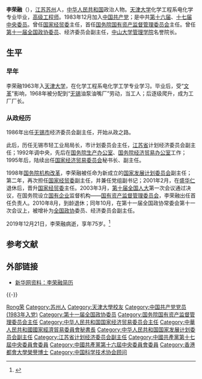 {{Infobox_Person
| name =李荣融
|image=
|box_width=
|occupation=政治人物
|caption=
| period = 20世紀
| birth_name = 
| other_names = 
| Sex = 男
| birth_date = 1945
| birth_place = {{ROC-1928}}[[江苏省_(中華民國)|江蘇省]][[苏州市|苏州市]]
| death_date = {{death date and age|2019|12|21|1945}}
| death_place = {{CHN}}[[北京市|北京市]]
| nationality = {{PRC}}
| residence = 
| party = {{CPC}}
| religion = 
| spouse = 
| relatives = 
| education = [[天津大学|天津大学]]化学工程系
| past = 工人<br>工厂厂长<br>[[无锡市|无锡市]]经济委员会副主任<br>无锡市轻工业局局长<br>市计划委员会主任<br>[[江苏省|江苏省]]计划经济委员会副主任<br>国务院生产办公室專員<br>国务院经济贸易办公室專員<br>[[国家经贸委|国家经济贸易委员会]]秘书长、副主任<br>[[国家发展计划委员会|国家发展计划委员会]]副主任<br>[[国家经贸委|国家经贸委]]副主任兼党组副书记<br>[[国家经贸委|国家经贸委]]主任<br>[[国务院国有资产监督管理委员会|国有资产监督管理委员会]]负责人<br>全国政协委员、经济委员会副主任
| work = [[国务院国有资产监督管理委员会|国有资产监督管理委员会]]
| award = 
}}
'''李荣融'''（{{bd|1945年||2019年|12月21日|catIdx=L李}}），[[江苏|江苏]][[苏州|苏州]]人，[[中华人民共和国|中华人民共和国]]政治人物。[[天津大学|天津大学]]化学工程系电化学专业毕业，[[高级工程师|高级工程师]]。1983年12月加入[[中国共产党|中国共产党]]；是中共[[中国共产党第十六届中央委员会委员|第十六届]]、[[中国共产党第十七届中央委员会委员|十七届中央委员]]。曾任[[国家经贸委|国家经贸委]]主任，首任[[国务院国有资产监督管理委员会|国务院国有资产监督管理委员会]]主任。曾任[[第十一届全国政协委员|第十一届全国政协委员]]、经济委员会副主任，[[中山大学|中山大学管理学院]]名誉院长。

== 生平 ==
=== 早年 ===
李荣融1963年入[[天津大学|天津大学]]，在化学工程系电化学工学专业学习。毕业后，受“[[文革|文革]]”影响，1968年被分配到“[[无锡|无锡]]油泵油嘴厂”劳动，当工人；后逐级爬升，成为工厂厂长。

=== 从政经历 ===
1986年出任[[无锡市|无锡市]]经济委员会副主任，开始从政之路。

此后，历任无锡市轻工业局局长，市计划委员会主任，[[江苏省|江苏省]]计划经济委员会副主任；1992年调中央，先后在[[国务院办事机构|国务院生产办公室]]、[[国务院办事机构|国务院经济贸易办公室]]工作；1995年后，陆续出任[[国家经贸委|国家经济贸易委员会]]秘书长、副主任。

1998年[[国务院机构改革|国务院机构改革]]，李荣融被任命为新成立的[[国家发展计划委员会|国家发展计划委员会]]副主任；第二年，再次担任[[国家经贸委|国家经贸委]]副主任，并兼任党组副书记；2001年2月，在[[盛华仁|盛华仁]]退休后，晋升[[国家经贸委|国家经贸委]]主任。2003年3月，[[第十届全国人大|第十届全国人大]]第一次会议通过决议，在国务院设立[[国有企业|国有企业]]监督机构——[[国务院国有资产监督管理委员会|国有资产监督管理委员会]]，李荣融出任首任负责人。2010年8月，到龄退休；同年10月，在第十一届全国政协常委会第十一次会议上，被增补为[[全国政协|全国政协]]委员、经济委员会副主任。

2019年12月21日，李荣融病逝，享年75岁。<ref>{{cite news |title=国资委原主任、党委书记李荣融逝世 |url=http://finance.sina.com.cn/china/2019-12-21/doc-iihnzhfz7396838.shtml |accessdate=2019-12-21 |publisher=新浪 |date=2019-12-21 |archive-date=2019-12-21 |archive-url=https://web.archive.org/web/20191221095903/http://finance.sina.com.cn/china/2019-12-21/doc-iihnzhfz7396838.shtml |dead-url=no }}</ref>

== 参考文献 ==
{{Reflist}}

== 外部链接 ==
* [http://news.xinhuanet.com/ziliao/2002-03/01/content_295696.htm 新华网资料：李荣融简历] {{Wayback|url=http://news.xinhuanet.com/ziliao/2002-03/01/content_295696.htm |date=20131030130948 }}

{{-}}
{{start box}}
{{s-gov|prc}}
{{s-new|reason=新设机构}}
{{s-title|[[国务院国有资产监督管理委员会|国务院国有资产监督管理委员会]]主任|2003年4月—2010年8月}}
{{s-after|[[王勇_(1955年12月)|王勇]]}}
{{s-before|[[盛華仁|盛華仁]]}}
{{s-title|[[中華人民共和國國家經濟貿易委員會|中華人民共和國國家經濟貿易委員會]]主任|2001年2月—2003年3月}}
{{s-none|部門撤銷}}
{{end box}}

{{国务院/9|部门首长}}
{{中国科学技术协会第五届全国委员会}}

{{Authority control}}
{{DEFAULTSORT:Li李}}
[[Category:李姓|Rong荣]]
[[Category:苏州人|Category:苏州人]]
[[Category:天津大學校友|Category:天津大學校友]]
[[Category:中国共产党党员_(1983年入党)|Category:中国共产党党员 (1983年入党)]]
[[Category:第十一届全国政协委员|Category:第十一届全国政协委员]]
[[Category:国务院国有资产监督管理委员会主任|Category:国务院国有资产监督管理委员会主任]]
[[Category:中华人民共和国国家经济贸易委员会主任|Category:中华人民共和国国家经济贸易委员会主任]]
[[Category:中華人民共和國國家經濟貿易委員會秘書長|Category:中華人民共和國國家經濟貿易委員會秘書長]]
[[Category:中华人民共和国国家发展计划委员会副主任|Category:中华人民共和国国家发展计划委员会副主任]]
[[Category:江苏省计划经济委员会副主任|Category:江苏省计划经济委员会副主任]]
[[Category:中國共產黨第十七屆中央委員會委員|Category:中國共產黨第十七屆中央委員會委員]]
[[Category:中國共產黨第十六屆中央委員會委員|Category:中國共產黨第十六屆中央委員會委員]]
[[Category:香港都會大學榮譽博士|Category:香港都會大學榮譽博士]]
[[Category:中国科学技术协会顾问|Category:中国科学技术协会顾问]]